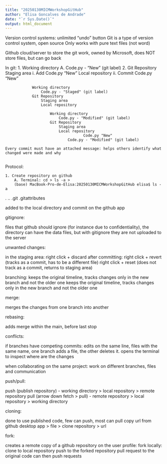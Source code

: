 ```yaml
---
title: "20250130MICMWorkshopGitHub"
author: "Elisa Goncalves de Andrade"
date: "`r Sys.Date()`"
output: html_document
---
```


Version control systems: unlimited "undo" button
Git is a type of version control system, open source
	Only works with pure text files (not word)
	
Github cloud/server to store the git work, owned by Microsoft, does NOT store files, but can go back

In git:
	1. Working directory
		A. Code.py - "New" (git label)
	2. Git Repository
		Staging area
			i. Add Code.py "New"
		Local repository
			ii. Commit Code.py "New"
			
				Working directory
					Code.py - "Staged" (git label)
				Git Repository
					Staging area
					Local repository
						
						Working directory
							Code.py - "Modified" (git label)
						Git Repository
							Staging area
							Local repository
							           Code.py "New"
								Code.py - "Modified" (git label)
								
	Every commit must have an attached message: helps others identify what changed were made and why
			
Protocol:

	1. Create repository on github
		A. Terminal: cd > ls -a > 
		(base) MacBook-Pro-de-Elisa:20250130MICMWorkshopGitHub elisa$ ls -a
.		..		.git		.gitattributes

added to the local directory and commit on the github app

gitignore:

  files that github should ignore (for instance due to confidentiality),
  the directory can have the data files, but with gitignore they are not uploaded   to the server
  
unwanted changes:

  in the staging area: right click + discard
  after committing: right click + revert (tracks as a commit, has to be a different file)
                    right click + reset (does not track as a commit, returns to staging area)   

branching: 
  keeps the original timeline, tracks changes only in the new branch and not the older one
  keeps the original timeline, tracks changes only in the new branch and not the older one
  
merge:
  
  merges the changes from one branch into another
  
rebasing:

  adds merge within the main, before last stop

conflicts:

  if branches have competing commits: edits on the same line, files with the same name, one branch adds a file, the other deletes it. opens the terminal to inspect where are the changes

  when collaborating on the same project: work on different branches, files and communication 
  
push/pull:

  push (publish repository) - working directory > local repository > remote repository
  pull (arrow down fetch > pull) - remote repository > local repository > working directory 
  
cloning:
  
  done to use published code, few can push, most can pull
  copy url from github
  desktop app > file > clone repository > url

fork:

  creates a remote copy of a github repository
  on the user profile: fork 
  locally: clone to local repository
  push to the forked repository
  pull request to the original code
  can then push requests